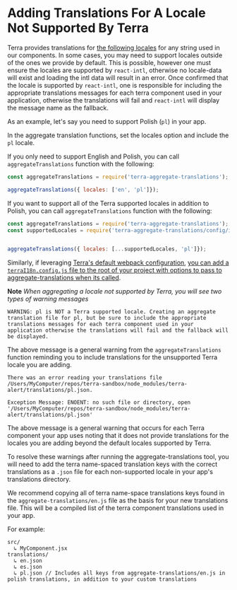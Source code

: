 # Adding Translations For A Locale Not Supported By Terra

Terra provides translations for [the following locales](https://github.com/cerner/terra-aggregate-translations/blob/main/config/i18nSupportedLocales.js) for any string used in our components. In some cases, you may need to support locales outside of the ones we provide by default. This is possible, however one must ensure the locales are supported by `react-intl`, otherwise no locale-data will exist and loading the intl data will result in an error. Once confirmed that the locale is supported by `react-intl`, one is responsible for including the appropriate translations messages for each terra component used in your application, otherwise the translations will fail and `react-intl` will display the message name as the fallback.

As an example, let's say you need to support Polish (`pl`) in your app.

In the aggregate translation functions, set the locales option and include the `pl` locale.

If you only need to support English and Polish, you can call `aggregateTranslations` function with the following:

```js
const aggregateTranslations = require('terra-aggregate-translations');

aggregateTranslations({ locales: ['en', 'pl']});
```

If you want to support all of the Terra supported locales in addition to Polish, you can call `aggregateTranslations` function with the following:

```js
const aggregateTranslations = require('terra-aggregate-translations');
const supportedLocales = require('terra-aggregate-translations/config/i18nSupportedLocales.js');


aggregateTranslations({ locales: [...supportedLocales, 'pl']});
```

Similarly, if leveraging [Terra's default webpack configuration](https://github.com/cerner/terra-toolkit-boneyard/blob/main/config/webpack/webpack.config.js), [you can add a `terraI18n.config.js` file to the root of your project with options to pass to aggregate-translations when its called](https://github.com/cerner/terra-aggregate-translations#terrai18nconfig-example).

**Note** *When aggregating a locale not supported by Terra, you will see two types of warning messages*

```
WARNING: pl is NOT a Terra supported locale. Creating an aggregate translation file for pl, but be sure to include the appropriate translations messages for each terra component used in your application otherwise the translations will fail and the fallback will be displayed.
```

The above message is a general warning from the `aggregateTranslations` function reminding you to include translations for the unsupported Terra locale you are adding.

```
There was an error reading your translations file /Users/MyComputer/repos/terra-sandbox/node_modules/terra-alert/translations/pl.json.

Exception Message: ENOENT: no such file or directory, open '/Users/MyComputer/repos/terra-sandbox/node_modules/terra-alert/translations/pl.json'
```

The above message is a general warning that occurs for each Terra component your app uses noting that it does not provide translations for the locales you are adding beyond the default locales supported by Terra.

To resolve these warnings after running the aggregate-translations tool, you will need to add the terra name-spaced translation keys with the correct translations as a `.json` file for each non-supported locale in your app's translations directory.

We recommend copying all of terra name-space translations keys found in the `aggregate-translations/en.js` file as the basis for your new translations file. This will be a compiled list of the terra component translations used in your app.

For example:

```
src/
  ↳ MyComponent.jsx
translations/
  ↳ en.json
  ↳ es.json
  ↳ pl.json // Includes all keys from aggregate-translations/en.js in polish translations, in addition to your custom translations
```
